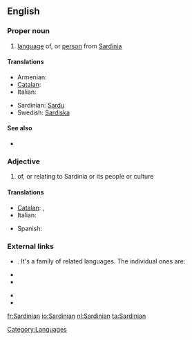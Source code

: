 ==English==
{{wikipedia|Sardinian language}}

===Proper noun===
{{en-proper noun}}

# [[language]] of, or [[person]] from [[Sardinia]]

====Translations====
{{trans-top|language}}
* Armenian: {{t-|hy|սարդիներեն|tr=sardineren}}
* [[Catalan]]: {{t+|ca|sard|m}}
* Italian: {{t+|it|sardo|m}}
{{trans-mid}}
* Sardinian: [[Sardu]]
* Swedish: [[Sardiska]]
{{trans-bottom}}

====See also====
*{{langcat}}

===Adjective===
{{en-adj|-}}

# of, or relating to Sardinia or its people or culture

====Translations====
{{trans-top|relating to Sardinia}}
* [[Catalan]]: {{t+|ca|sard|m}},  {{t-|ca|sarda|f}}
* Italian: {{t+|it|sardo|m}}
{{trans-mid}}
* Spanish: {{t+|es|sardo|m}}
{{trans-bottom}}

===External links===
* {{ISO 639|1code=sc|3code=srd}}. It's a family of related languages. The individual ones are:
{{top2}}
* {{ethnologue|lang=Campidanese Sardinian|code=sro}}
* {{ethnologue|lang=Gallurese Sardinian|code=sdn}}
{{mid2}}
* {{ethnologue|lang=Logudorese Sardinian|code=src}}
* {{ethnologue|lang=Sassarese Sardinian|code=sdc}}
{{bottom}}

[[Category:Languages]]

[[fr:Sardinian]]
[[io:Sardinian]]
[[nl:Sardinian]]
[[ta:Sardinian]]